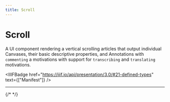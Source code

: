 ```yaml
---
title: Scroll
---
```



# Scroll

A UI component rendering a vertical scrolling articles that output individual Canvases, their basic descriptive properties, and Annotations with `commenting` a motivations with support for `transcribing` and `translating` motivations.

<IIIFBadge
  href="https://iiif.io/api/presentation/3.0/#21-defined-types"
  text={["Manifest"]}
/>

---

<Scroll iiifContent="https://raw.githubusercontent.com/mathewjordan/iiif/main/manifest/tsg/commenting.json" />

{/* <Scroll iiifContent="https://digital.lib.utk.edu/assemble/manifest/civilwar/5756" /> */}
